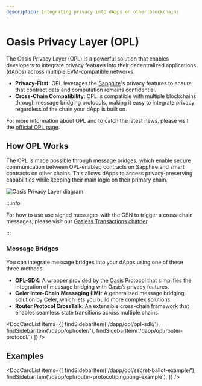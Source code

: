 ```yaml
---
description: Integrating privacy into dApps on other blockchains
---
```



# Oasis Privacy Layer (OPL)

The Oasis Privacy Layer (OPL) is a powerful solution that enables developers
to integrate privacy features into their decentralized applications (dApps)
across multiple EVM-compatible networks. 

- **Privacy-First**: OPL leverages the [Sapphire]'s privacy features to ensure
that contract data and computation remains confidential.
- **Cross-Chain Compatibility**: OPL is compatible with multiple blockchains
through message bridging protocols, making it easy to integrate privacy
regardless of the chain your dApp is built on.

For more information about OPL and to catch the latest news, please visit the
[official OPL page].

[official OPL page]: https://oasisprotocol.org/opl
[Sapphire]: https://oasisprotocol.org/sapphire

## How OPL Works

The OPL is made possible through message bridges, which enable secure
communication between OPL-enabled contracts on Sapphire and smart contracts on
other chains. This allows dApps to access privacy-preserving capabilities while
keeping their main logic on their primary chain.

![Oasis Privacy Layer diagram](../images/opl/privacy-layer-diagram.png)

:::info

For how to use use signed messages with the GSN to trigger a cross-chain
messages, please visit our [Gasless Transactions chatper].

:::

[Gasless Transactions chatper]: ../sapphire/gasless.md

### Message Bridges

You can integrate message bridges into your dApps using one of these three methods:

- **OPL-SDK**: A wrapper provided by the Oasis Protocol that simplifies the integration of message bridging with Oasis’s privacy features. 
- **Celer Inter-Chain Messaging (IM)**: A generalized message bridging solution by Celer, which lets you build more complex solutions.
- **Router Protocol CrossTalk**: An extensible cross-chain framework that enables seamless state transitions across multiple chains.

<DocCardList items={[
    findSidebarItem('/dapp/opl/opl-sdk/'),
    findSidebarItem('/dapp/opl/celer/'),
    findSidebarItem('/dapp/opl/router-protocol/')
    ]} />

## Examples

<DocCardList items={[
    findSidebarItem('/dapp/opl/secret-ballot-example/'),
    findSidebarItem('/dapp/opl/router-protocol/pingpong-example'),
    ]} />

